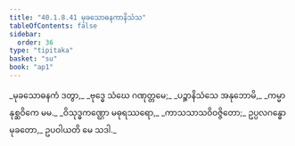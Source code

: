 ```yaml
---
title: "40.1.8.41 မုခသောဓနကာနိသံသ"
tableOfContents: false
sidebar:
  order: 36
type: "tipitaka"
basket: "su"
book: "ap1"
---
```



<DynamicBreadcrumb />

<Division number="195" book="ap1">

<Paragraph number="4492" type="verses" book="ap1">
_မုခသောဓနကံ ဒတွာ,_  
_ဗုဒ္ဓေ သံဃေ ဂဏုတ္တမေ;_  
_ပဉ္စာနိသံသေ အနုဘောမိ,_  
_ကမ္မာနုစ္ဆဝိကေ မမ._  

</Paragraph>

</Division>
<Division number="196" book="ap1">

<Paragraph number="4493" book="ap1">
_ဝိသုဒ္ဓကဏ္ဌော မဓုရဿရော,_  
_ကာသသာသဝိဝဇ္ဇိတော;_  
ဥပ္ပလဂန္ဓော မုခတော,_  
ဥပဝါယတိ မေ သဒါ._
</Paragraph>
</Division>